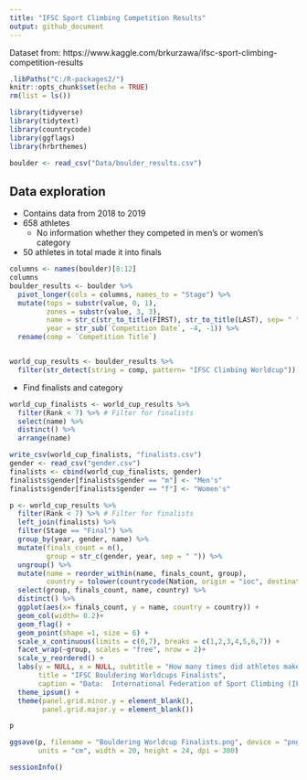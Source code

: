 ```yaml
---
title: "IFSC Sport Climbing Competition Results"
output: github_document
---
```


Dataset from: https://www.kaggle.com/brkurzawa/ifsc-sport-climbing-competition-results


```r
.libPaths("C:/R-packages2/")
knitr::opts_chunk$set(echo = TRUE)
rm(list = ls())
```

```r
library(tidyverse)
library(tidytext)
library(countrycode)
library(ggflags)
library(hrbrthemes)
```



```r
boulder <- read_csv("Data/boulder_results.csv")
```

## Data exploration
* Contains data from 2018 to 2019
* 658 athletes 
  * No information whether they competed in men's or women's category
* 50 athletes in total made it into finals

  

```r
columns <- names(boulder)[8:12]
columns
boulder_results <- boulder %>% 
  pivot_longer(cols = columns, names_to = "Stage") %>% 
  mutate(tops = substr(value, 0, 1),
         zones = substr(value, 3, 3),
         name = str_c(str_to_title(FIRST), str_to_title(LAST), sep= " "),
         year = str_sub(`Competition Date`, -4, -1)) %>% 
  rename(comp = `Competition Title`) 


world_cup_results <- boulder_results %>% 
  filter(str_detect(string = comp, pattern= "IFSC Climbing Worldcup")) # Filter only for Worldcups
```

* Find finalists and category

```r
world_cup_finalists <- world_cup_results %>% 
  filter(Rank < 7) %>% # Filter for finalists
  select(name) %>% 
  distinct() %>% 
  arrange(name)

write_csv(world_cup_finalists, "finalists.csv")
gender <- read_csv("gender.csv")
finalists <- cbind(world_cup_finalists, gender)
finalists$gender[finalists$gender == "m"] <- "Men's"
finalists$gender[finalists$gender == "f"] <- "Women's"

```



```r
p <- world_cup_results %>% 
  filter(Rank < 7) %>% # Filter for finalists
  left_join(finalists) %>% 
  filter(Stage == "Final") %>% 
  group_by(year, gender, name) %>%
  mutate(finals_count = n(),
         group = str_c(gender, year, sep = " ")) %>% 
  ungroup() %>% 
  mutate(name = reorder_within(name, finals_count, group),
         country = tolower(countrycode(Nation, origin = "ioc", destination = "iso2c"))) %>% 
  select(group, finals_count, name, country) %>% 
  distinct() %>% 
  ggplot(aes(x= finals_count, y = name, country = country)) +
  geom_col(width= 0.2)+ 
  geom_flag() +
  geom_point(shape =1, size = 6) +
  scale_x_continuous(limits = c(0,7), breaks = c(1,2,3,4,5,6,7)) +
  facet_wrap(~group, scales = "free", nrow = 2)+
  scale_y_reordered() +
  labs(y = NULL, x = NULL, subtitle = "How many times did athletes make it into finals?", 
       title = "IFSC Bouldering Worldcups Finalists",
       caption = "Data:  International Federation of Sport Climbing (IFSC)\nSource: https://www.kaggle.com/brkurzawa/ifsc-sport-climbing-competition-results\nVisualization: @TannerFlorian") +
  theme_ipsum() +
  theme(panel.grid.minor.y = element_blank(),
        panel.grid.major.y = element_blank())

p
```
```r
ggsave(p, filename = "Bouldering Worldcup Finalists.png", device = "png", limitsize = F,
       units = "cm", width = 20, height = 24, dpi = 300)
```


```r
sessionInfo()
```